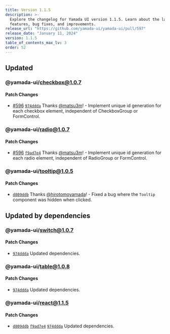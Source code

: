 ```yaml
---
title: Version 1.1.5
description: >-
  Explore the changelog for Yamada UI version 1.1.5. Learn about the latest
  features, bug fixes, and improvements.
release_url: "https://github.com/yamada-ui/yamada-ui/pull/597"
release_date: "January 11, 2024"
version: 1.1.5
table_of_contents_max_lv: 3
order: 52
---
```


## Updated

### @yamada-ui/checkbox@1.0.7

#### Patch Changes

- [#596](https://github.com/hirotomoyamada/yamada-ui/pull/596) [`974ddda`](https://github.com/hirotomoyamada/yamada-ui/commit/974ddda1742d9e0708ac87526634965ee3711a93) Thanks [@matsu3m](https://github.com/matsu3m)! - Implement unique id generation for each checkbox element, independent of CheckboxGroup or FormControl.

### @yamada-ui/radio@1.0.7

#### Patch Changes

- [#596](https://github.com/hirotomoyamada/yamada-ui/pull/596) [`f9ad7e4`](https://github.com/hirotomoyamada/yamada-ui/commit/f9ad7e4eea44a4c57ec6cae4fe83cf81689d4d80) Thanks [@matsu3m](https://github.com/matsu3m)! - Implement unique id generation for each radio element, independent of RadioGroup or FormControl.

### @yamada-ui/tooltip@1.0.5

#### Patch Changes

- [`d809ddb`](https://github.com/hirotomoyamada/yamada-ui/commit/d809ddbd088ec9f58678135938da83f9fa6a6a74) Thanks [@hirotomoyamada](https://github.com/hirotomoyamada)! - Fixed a bug where the `Tooltip` component was hidden when clicked.

## Updated by dependencies

### @yamada-ui/switch@1.0.7

#### Patch Changes

- [`974ddda`](https://github.com/hirotomoyamada/yamada-ui/commit/974ddda1742d9e0708ac87526634965ee3711a93) Updated dependencies.

### @yamada-ui/table@1.0.8

#### Patch Changes

- [`974ddda`](https://github.com/hirotomoyamada/yamada-ui/commit/974ddda1742d9e0708ac87526634965ee3711a93) Updated dependencies.

### @yamada-ui/react@1.1.5

#### Patch Changes

- [`d809ddb`](https://github.com/hirotomoyamada/yamada-ui/commit/d809ddbd088ec9f58678135938da83f9fa6a6a74) [`f9ad7e4`](https://github.com/hirotomoyamada/yamada-ui/commit/f9ad7e4eea44a4c57ec6cae4fe83cf81689d4d80) [`974ddda`](https://github.com/hirotomoyamada/yamada-ui/commit/974ddda1742d9e0708ac87526634965ee3711a93) Updated dependencies.
